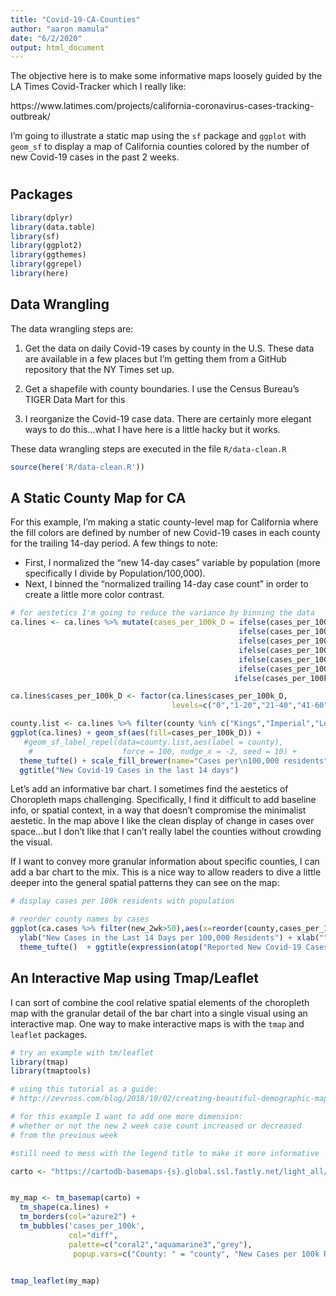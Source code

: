 ```yaml
---
title: "Covid-19-CA-Counties"
author: "aaron mamula"
date: "6/2/2020"
output: html_document
---
```


The objective here is to make some informative maps loosely guided by the LA Times Covid-Tracker which I really like:

https://www.latimes.com/projects/california-coronavirus-cases-tracking-outbreak/

I'm going to illustrate a static map using the ```sf``` package and ```ggplot``` with ```geom_sf``` to display a map of California counties colored by the number of new Covid-19 cases in the past 2 weeks.

# {.tabset .tabset-fade .tabset-pills}

## Packages

```r
library(dplyr)
library(data.table)
library(sf)
library(ggplot2)
library(ggthemes)
library(ggrepel)
library(here)
```

## Data Wrangling

The data wrangling steps are:

1. Get the data on daily Covid-19 cases by county in the U.S. These data are available in a few places but I'm getting them from a GitHub repository that the NY Times set up.

2. Get a shapefile with county boundaries. I use the Census Bureau's TIGER Data Mart for this

3. I reorganize the Covid-19 case data. There are certainly more elegant ways to do this...what I have here is a little hacky but it works.

These data wrangling steps are executed in the file ```R/data-clean.R```

```r
source(here('R/data-clean.R'))
```


## A Static County Map for CA

For this example, I'm making a static county-level map for California where the fill colors are defined by number of new Covid-19 cases in each county for the trailing 14-day period. A few things to note:

* First, I normalized the "new 14-day cases" variable by population (more specifically I divide by Population/100,000).
* Next, I binned the "normalized trailing 14-day case count" in order to create a little more color contrast.

```r
# for aestetics I'm going to reduce the variance by binning the data
ca.lines <- ca.lines %>% mutate(cases_per_100k_D = ifelse(cases_per_100k == 0 ,0,
                                                   ifelse(cases_per_100k>0 & cases_per_100k<21,"1-20",
                                                   ifelse(cases_per_100k>20 & cases_per_100k<41,"21-40",
                                                   ifelse(cases_per_100k>40 & cases_per_100k<61,"41-60",
                                                   ifelse(cases_per_100k>60 & cases_per_100k<81,"61-80",
                                                   ifelse(cases_per_100k>80 & cases_per_100k<101,"81-100",
                                                  ifelse(cases_per_100k>100,">100",NA))))))))

ca.lines$cases_per_100k_D <- factor(ca.lines$cases_per_100k_D,
                                    levels=c("0","1-20","21-40","41-60","61-80","81-100",">100"))

county.list <- ca.lines %>% filter(county %in% c("Kings","Imperial","Los Angeles"))
ggplot(ca.lines) + geom_sf(aes(fill=cases_per_100k_D)) + 
   #geom_sf_label_repel(data=county.list,aes(label = county),
    #                    force = 100, nudge_x = -2, seed = 10) + 
  theme_tufte() + scale_fill_brewer(name="Cases per\n100,000 residents") +
  ggtitle("New Covid-19 Cases in the last 14 days")
```

Let's add an informative bar chart. I sometimes find the aestetics of Choropleth maps challenging. Specifically, I find it difficult to add baseline info, or spatial context, in a way that doesn't compromise the minimalist aestetic. In the map above I like the clean display of change in cases over space...but I don't like that I can't really label the counties without crowding the visual.

If I want to convey more granular information about specific counties, I can add a bar chart to the mix. This is a nice way to allow readers to dive a little deeper into the general spatial patterns they can see on the map:  
```r
# display cases per 100k residents with population 

# reorder county names by cases
ggplot(ca.cases %>% filter(new_2wk>50),aes(x=reorder(county,cases_per_100k),y=cases_per_100k)) + geom_bar(stat='identity') + coord_flip() + 
  ylab("New Cases in the Last 14 Days per 100,000 Residents") + xlab("")  + 
  theme_tufte()  + ggtitle(expression(atop("Reported New Covid-19 Cases by CA County 7/20/2020-8/3/2020", atop(italic("Counties reporting > 10 new cases only"), ""))))
```

## An Interactive Map using Tmap/Leaflet

I can sort of combine the cool relative spatial elements of the choropleth map with the granular detail of the bar chart into a single visual using an interactive map. One way to make interactive maps is with the ```tmap``` and ```leaflet``` packages.

```r
# try an example with tm/leaflet
library(tmap)
library(tmaptools)

# using this tutorial as a guide:
# http://zevross.com/blog/2018/10/02/creating-beautiful-demographic-maps-in-r-with-the-tidycensus-and-tmap-packages/#part-2-creating-beautiful-maps-with-tmap

# for this example I want to add one more dimension:
# whether or not the new 2 week case count increased or decreased
# from the previous week

#still need to mess with the legend title to make it more informative

carto <- "https://cartodb-basemaps-{s}.global.ssl.fastly.net/light_all/{z}/{x}/{y}{r}.png"


my_map <- tm_basemap(carto) +
  tm_shape(ca.lines) + 
  tm_borders(col="azure2") + 
  tm_bubbles('cases_per_100k',
             col="diff",
             palette=c("coral2","aquamarine3","grey"),
              popup.vars=c("County: " = "county", "New Cases per 100k Residents: " = "cases_per_100k")) 


tmap_leaflet(my_map)
```
